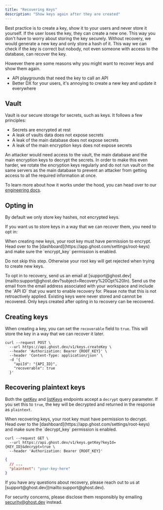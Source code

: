 ```yaml
---
title: "Recovering Keys"
description: "Show keys again after they are created"
---
```


Best practice is to create a key, show it to your users and never store it yourself. If the user loses the key, they can create a new one. This way you don't have to worry about storing the key securely.
Without recovery, we would generate a new key and only store a hash of it. This way we can check if the key is correct but nobody, not even someone with access to the database, can recover the key.


However there are some reasons why you might want to recover keys and show them again.
- API playgrounds that need the key to call an API
- Better DX for your users, it's annoying to create a new key and update it everywhere


## Vault

Vault is our secure storage for secrets, such as keys. It follows a few principles:

- Secrets are encrypted at rest
- A leak of vaults data does not expose secrets
- A leak of the main database does not expose secrets
- A leak of the main encryption keys does not expose secrets

An attacker would need access to the vault, the main database and the main encryption keys to decrypt the secrets.
In order to make this even harder, we rotate the encryption keys regularly and do not run vault on the same servers as the main database to prevent an attacker from getting access to all the required information at once.

To learn more about how it works under the hood, you can head over to our [engineering docs](https://engineering.ghost.dev/services/vault).


## Opting in

By default we only store key hashes, not encrypted keys.

If you want us to store keys in a way that we can recover them, you need to opt in:


<Steps>
<Step title="Root key permissions">
  When creating new keys, your root key must have permission to encrypt. Head over to the [dashboard](https://app.ghost.com/settings/root-keys) and make sure the `encrypt_key` permission is enabled.

  Do not skip this step. Otherwise your root key will get rejected when trying to create new keys.
</Step>

<Step title="Contact us">
To opt in to recovery, send us an email at [support@ghost.dev](mailto:support@ghost.dev?subject=Recovery%20Opt%20In).
Send us the email from the email address associated with your workspace and include the `API ID` that you want to enable recovery for.
</Step>

</Steps>
<Note>
  Please note that this is not retroactively applied. Existing keys were never stored and cannot be recovered. Only keys created after opting in to recovery can be recovered.
</Note>


## Creating keys

When creating a key, you can set the `recoverable` field to `true`. This will store the key in a way that we can recover it later.


```shell
curl --request POST \
  --url https://api.ghost.dev/v1/keys.createKey \
  --header 'Authorization: Bearer {ROOT_KEY}' \
  --header 'Content-Type: application/json' \
  -d '{
    "apiId": "{API_ID}",
    "recoverable": true
  }'
```



## Recovering plaintext keys

Both the [getKey](/api-reference/keys/get) and [listKeys](/api-reference/apis/list-keys) endpoints accept a `decrypt` query parameter. If you set this to `true`, the key will be decrypted and returned in the response as `plaintext`.


<Warning>
  When recovering keys, your root key must have permission to decrypt. Head over to the [dashboard](https://app.ghost.com/settings/root-keys) and make sure the `decrypt_key` permission is enabled.
</Warning>

```shell
curl --request GET \
  --url https://api.ghost.dev/v1/keys.getKey?keyId={KEY_ID}&decrypt=true \
  --header 'Authorization: Bearer {ROOT_KEY}'
```

```json
{
  // ...
  "plaintext": "your-key-here"
}
```


<Info>
If you have any questions about recovery, please reach out to us at [support@ghost.dev](mailto:support@ghost.dev).

For security concerns, please disclose them responsibly by emailing [security@ghost.dev](mailto:security@ghost.dev) instead.
</Info>
